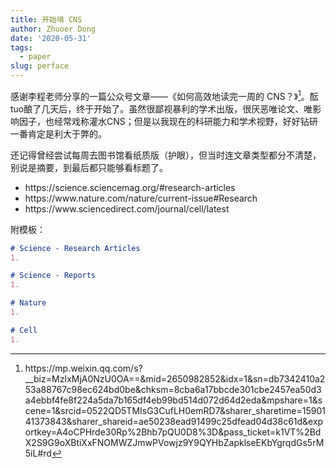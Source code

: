 ```yaml
---
title: 开始啃 CNS
author: Zhuoer Dong
date: '2020-05-31'
tags:
  - paper
slug: perface
---
```




感谢李程老师分享的一篇公众号文章——《如何高效地读完一周的 CNS？》[^link]。酝tuo酿了几天后，终于开始了。虽然很鄙视暴利的学术出版，很厌恶唯论文、唯影响因子，也经常戏称灌水CNS；但是以我现在的科研能力和学术视野，好好钻研一番肯定是利大于弊的。

还记得曾经尝试每周去图书馆看纸质版（护眼），但当时连文章类型都分不清楚，别说是摘要，到最后都只能够看标题了。

- https://science.sciencemag.org/#research-articles
- https://www.nature.com/nature/current-issue#Research
- https://www.sciencedirect.com/journal/cell/latest

附模板：

```md
# Science - Research Articles
1. 

# Science - Reports
1. 

# Nature
1. 

# Cell
1. 
```

[^link]: https://mp.weixin.qq.com/s?__biz=MzIxMjA0NzU0OA==&mid=2650982852&idx=1&sn=db7342410a253a88767c98ec624bd0be&chksm=8cba6a17bbcde301cbe2457ea50d3a4ebbf4fe8f224a5da7b165df4eb99bd514d072d64d2eda&mpshare=1&scene=1&srcid=0522QD5TMIsG3CufLH0emRD7&sharer_sharetime=1590141373843&sharer_shareid=ae50238ead91499c25dfead04d38c61d&exportkey=A4oCPHrde30Rp%2Bhb7pQU0D8%3D&pass_ticket=k1VT%2BdX2S9G9oXBtiXxFNOMWZJmwPVowjz9Y9QYHbZapklseEKbYgrqdGs5rM5iL#rd

